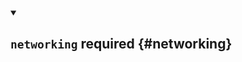 


<details className="config-field" data-expandable="true" open>
<summary>

## `networking` <span className="config-field-required" data-required="false">required</span> <span className="config-field-type"></span> <span className="config-field-default"></span> <span className="config-field-enum"></span> {#networking}



</summary>

<PartialNetworkingreference />


</details>
